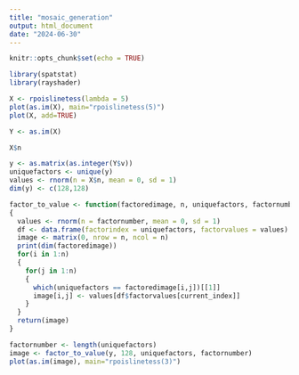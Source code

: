 ```yaml
---
title: "mosaic_generation"
output: html_document
date: "2024-06-30"
---
```


```r
knitr::opts_chunk$set(echo = TRUE)
```


```r
library(spatstat)
library(rayshader)
```

```r
X <- rpoislinetess(lambda = 5)
plot(as.im(X), main="rpoislinetess(5)")
plot(X, add=TRUE)
```
```r
Y <- as.im(X)
```

```r
X$n
```

```r
y <- as.matrix(as.integer(Y$v))
uniquefactors <- unique(y)
values <- rnorm(n = X$n, mean = 0, sd = 1)
dim(y) <- c(128,128)
```

```r
factor_to_value <- function(factoredimage, n, uniquefactors, factornumber)
{
  values <- rnorm(n = factornumber, mean = 0, sd = 1)
  df <- data.frame(factorindex = uniquefactors, factorvalues = values)
  image <- matrix(0, nrow = n, ncol = n)
  print(dim(factoredimage))
  for(i in 1:n)
  {
    for(j in 1:n)
    {
      which(uniquefactors == factoredimage[i,j])[[1]]
      image[i,j] <- values[df$factorvalues[current_index]]
    }
  }
  return(image)
}
```


```r
factornumber <- length(uniquefactors)
image <- factor_to_value(y, 128, uniquefactors, factornumber)
plot(as.im(image), main="rpoislinetess(3)")
```



